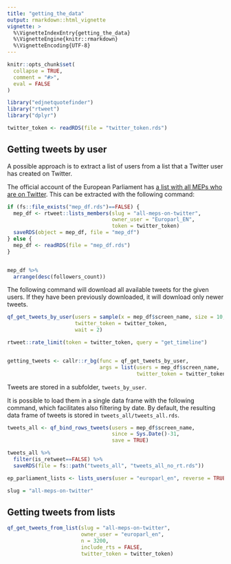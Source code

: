 ```yaml
---
title: "getting_the_data"
output: rmarkdown::html_vignette
vignette: >
  %\VignetteIndexEntry{getting_the_data}
  %\VignetteEngine{knitr::rmarkdown}
  %\VignetteEncoding{UTF-8}
---
```


```r
knitr::opts_chunk$set(
  collapse = TRUE,
  comment = "#>",
  eval = FALSE
)
```

```r
library("edjnetquotefinder")
library("rtweet")
library("dplyr")

twitter_token <- readRDS(file = "twitter_token.rds")
```

## Getting tweets by user

A possible approach is to extract a list of users from a list that a Twitter user has created on Twitter. 

The official account of the European Parliament has [a list with all MEPs who are on Twitter](https://twitter.com/Europarl_EN/lists/all-meps-on-twitter/members). This can be extracted with the following command:

```r

if (fs::file_exists("mep_df.rds")==FALSE) {
  mep_df <- rtweet::lists_members(slug = "all-meps-on-twitter",
                                  owner_user = "Europarl_EN",
                                  token = twitter_token)
  saveRDS(object = mep_df, file = "mep_df")
} else {
  mep_df <- readRDS(file = "mep_df.rds")
}


mep_df %>%
  arrange(desc(followers_count))
```

The following command will download all available tweets for the given users. If they have been previously downloaded, it will download only newer tweets. 

```r
qf_get_tweets_by_user(users = sample(x = mep_df$screen_name, size = 10, replace = FALSE),
                      twitter_token = twitter_token,
                      wait = 2)

```


```r

rtweet::rate_limit(token = twitter_token, query = "get_timeline")


getting_tweets <- callr::r_bg(func = qf_get_tweets_by_user,
                              args = list(users = mep_df$screen_name,
                                          twitter_token = twitter_token))
```

Tweets are stored in a subfolder, `tweets_by_user`. 

It is possible to load them in a single data frame with the following command, which facilitates also filtering by date. By default, the resulting data frame of tweets is stored in `tweets_all/tweets_all.rds`.

```r
tweets_all <- qf_bind_rows_tweets(users = mep_df$screen_name,
                                  since = Sys.Date()-31,
                                  save = TRUE)
```

```r
tweets_all %>% 
  filter(is_retweet==FALSE) %>% 
  saveRDS(file = fs::path("tweets_all", "tweets_all_no_rt.rds"))
```


```r
ep_parliament_lists <- lists_users(user = "europarl_en", reverse = TRUE, token = NULL, parse = TRUE)

slug = "all-meps-on-twitter"

```


## Getting tweets from lists

```r
qf_get_tweets_from_list(slug = "all-meps-on-twitter",
                        owner_user = "europarl_en",
                        n = 3200,
                        include_rts = FALSE,
                        twitter_token = twitter_token)
```


